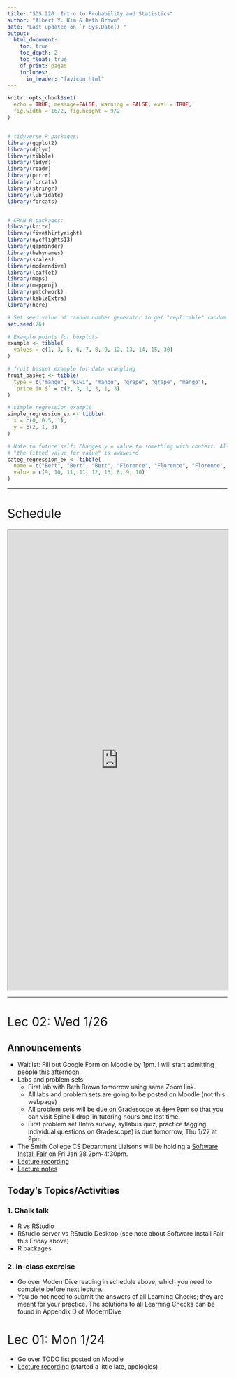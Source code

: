 ```yaml
---
title: "SDS 220: Intro to Probability and Statistics"
author: "Albert Y. Kim & Beth Brown"
date: "Last updated on `r Sys.Date()`"
output:
  html_document:
    toc: true
    toc_depth: 2
    toc_float: true
    df_print: paged
    includes:
      in_header: "favicon.html"
---
```


<style>
h1{font-weight: 400;}
</style>

```r
knitr::opts_chunk$set(
  echo = TRUE, message=FALSE, warning = FALSE, eval = TRUE, 
  fig.width = 16/2, fig.height = 9/2
)


# tidyverse R packages:
library(ggplot2)
library(dplyr)
library(tibble)
library(tidyr)
library(readr)
library(purrr)
library(forcats)
library(stringr)
library(lubridate)
library(forcats)


# CRAN R packages:
library(knitr)
library(fivethirtyeight)
library(nycflights13)
library(gapminder)
library(babynames)
library(scales)
library(moderndive)
library(leaflet)
library(maps)
library(mapproj)
library(patchwork)
library(kableExtra)
library(here)

# Set seed value of random number generator to get "replicable" random numbers.
set.seed(76)

# Example points for boxplots
example <- tibble(
  values = c(1, 3, 5, 6, 7, 8, 9, 12, 13, 14, 15, 30)
)

# fruit basket example for data wrangling
fruit_basket <- tibble(
  type = c("mango", "kiwi", "mango", "grape", "grape", "mango"),
  `price in $` = c(2, 3, 1, 3, 1, 3)
)

# simple regression example
simple_regression_ex <- tibble(
  x = c(0, 0.5, 1),
  y = c(2, 1, 3)
)

# Note to future self: Changes y = value to something with context. Also saying
# "the fitted value for value" is awkweird
categ_regression_ex <- tibble(
  name = c("Bert", "Bert", "Bert", "Florence", "Florence", "Florence", "Katie", "Katie", "Katie"),
  value = c(9, 10, 11, 11, 12, 13, 8, 9, 10)
)
```



***



# Schedule 

<iframe src="https://docs.google.com/spreadsheets/d/e/2PACX-1vQM-5FVt5BKJZsfElEV19NwD2MXGgSVUfGLB7dUoD0MbCU6Dkzqx66UMxbgqMaiS6H8CP8numV5Xaf-/pubhtml?gid=1080602121&amp;single=true&amp;widget=true&amp;headers=false" width="100%" height="1050"></iframe>



<!--
{target="_blank"}
-->


<!--
Notes to future self:

- Every two weeks: a holistic, cummulative, synthesis that ties in more with 
badge challenge than project. On paper, like the "debugging" exercise Lec13
- 
-->



***


<!--
# Lec 27: Wed 4/15

## Announcements

* `NA`

## Chalk Talk

1. Watch this mini-lecture on ["More on confidence intervals"](https://www.showme.com/sh/?h=YgdZ0gy){target="_blank"}
1. Then read sections 8.6 and 8.7 - 8.7.2 in our book. Remember to carefully work the code pieces just as if you were in live class with us. 



***



# Lec 26: Wed 4/8

## Announcements

1. Lecture on Monday 4/13 is cancelled
1. In case you missed it, please read the revised [Project](project.html#revised-project-goals). We have significally scaled back the amount of work necessary to complete the project for the semester. You now only to submit and revise/resubmit a reflection piece.
1. We have posted two informational videos in the [Badge Challenges](badge_challenges.html#videos) tab of the webpage:
    1. "How to Take Badge Challenge 2"
    1. "How to Study for Badge Challenge 2"


## Chalk Talk

1. Watch this mini-lecture on ["Interpreting confidence intervals"](https://www.showme.com/sh/?h=Ci9mrVQ){target="_blank"}
1. Then read section 8.5 in our book. Remember to carefully work the code pieces just as if you were in live class with us. 




## Discussion Sessions

1. There are 4 Zoom discussion sessions between Wed 4/8 and Thurs 4/9. They are listed on [this Google Calendar](https://calendar.google.com/calendar/embed?src=smith.edu_qd5sufjufbms2430ielqeego24%40group.calendar.google.com&ctz=America%2FToronto){target="_blank"}. Please add this calendar to your own calendar!
1. Be sure to set the "time zone" in your own Google Calendar to match your location so that the appointment times appear correctly for you. For reference, Will Hopper's Wed 4/8 session is between 9:00am - 10:30am Eastern.


## Getting More Help

1. Ask questions in the `#questions` channel on Slack!
1. To schedule a one-on-one appointment with a Spinelli Tutor, visit their [self-scheduled appointment calendar](https://calendar.google.com/calendar/selfsched?sstoken=UUU0UTRmUnpvVmhIfGRlZmF1bHR8OTk2MWU3M2M2NmI1NjhiODdjMzhiZjVhM2Q1Yjg5NDc){target="_blank"}. Be sure to set the "time zone" in your own Google Calendar to match your location so that the appointment times appear correctly for you. 



***


# Lec 25: Mon 4/6

## Announcements

1. Please read the updated [implementation notes for the Badge Challenges](https://smithcollege-sds.github.io/SDS220/badge_challenges.html#challenge-format){target="_blank"} and ask questions on the #remote_learning Slack channel
1. Spinelli center tutoring is up and running! See the "Getting More Help" section below for more information.


## Chalk Talk

1. Watch this mini-lecture tying [bootstrap distributions to the computations of Confidence Intervals ](https://www.showme.com/sh/?h=Vg828zg){target="_blank"}
1. Then read sections 8.3 and 8.4 in our book. Remember to carefully work the code pieces just as if you were in live class with us. 
1. A question to ponder (as you watch the video and read the sections) is "How does the bootstrap distribution approximation of the sampLING distribution strengthen what your one sample can do?"

## Discussion Sessions

1. There are 4 Zoom discussion sessions between Mon 4/6 and Tues 4/7. They are listed on [this Google Calendar](https://calendar.google.com/calendar/embed?src=smith.edu_qd5sufjufbms2430ielqeego24%40group.calendar.google.com&ctz=America%2FToronto){target="_blank"}. Please add this calendar to your own calendar!
1. Be sure to set the "time zone" in your own Google Calendar to match your location so that the appointment times appear correctly for you. For reference, Will Hopper's Fri 4/3 session is between 9:00am - 10:30am Eastern.


## Getting More Help

1. To schedule a one-on-one appointment with a Spinelli Tutor, visit their [self-scheduled appointment calendar](https://calendar.google.com/calendar/selfsched?sstoken=UUU0UTRmUnpvVmhIfGRlZmF1bHR8OTk2MWU3M2M2NmI1NjhiODdjMzhiZjVhM2Q1Yjg5NDc){target="_blank"}.
1. Be sure to set the "time zone" in your own Google Calendar to match your location so that the appointment times appear correctly for you. For reference, Chichi's first Mon 4/6 appointment block is between 9:30am – 10:15am eastern.



***



# Lec 24: Fri 4/3

## Announcements

1. We have read all your survey responses. If anything changes about your living situation or learning environment, please be proactive and let us know ASAP!
1. Spinelli center tutoring is up and running! See the "Getting More Help" section below for more information.



## Chalk Talk

1. In preparation, have the following figures and tables ready in separate tabs in your browser:
    1. ModernDive Figure 7.15 comparing three sampl-ING distributions of $\widehat{p}$ based on samples of size $n$ = 25, 50, and 100.
    1. ModernDive Table 7.5 on difference scenarios for sampling for (statistical) inference
1. Watch this mini-lecture on [Boostrap Distributions](https://www.showme.com/sh/?h=HxoE3cm){target="_blank"}. Note at 17m54s it is a little longer than you can expect this semester as I both recapped Ch7 on Sampling and was getting used to the tech.  
1. Read from the beginning of Chapter 8 up to and including 8.2 in our book. Click the "ModernDive" tab above to ensure you're reading the right version of the book.


## Discussion Sessions

1. There are 4 Zoom discussion sessions between Fri 4/3 and Sun 4/5. They are listed on [this Google Calendar](https://calendar.google.com/calendar/embed?src=smith.edu_qd5sufjufbms2430ielqeego24%40group.calendar.google.com&ctz=America%2FToronto){target="_blank"}. Please add this calendar to your own calendar!
1. Be sure to set the "time zone" in your own Google Calendar to match your location so that the appointment times appear correctly for you. For reference, Will Hopper's Fri 4/3 session is between 9:00am - 10:30am Eastern.


## Getting More Help

1. To schedule a one-on-one appointment with a Spinelli Tutor, visit their [self-scheduled appointment calendar](https://calendar.google.com/calendar/selfsched?sstoken=UUU0UTRmUnpvVmhIfGRlZmF1bHR8OTk2MWU3M2M2NmI1NjhiODdjMzhiZjVhM2Q1Yjg5NDc){target="_blank"}.
1. Be sure to set the "time zone" in your own Google Calendar to match your location so that the appointment times appear correctly for you. For reference, Chichi's first Fri 4/3 appointment block is between 9:30am – 10:15am eastern.



***



# Lec 23: Wed 4/1

## Announcements

1. Please read the announcements from Mon 3/30

## Chalk Talk

1. Watch this [mini-lecture](https://www.showme.com/sh?h=ZtNEJea){target="_blank"} connecting Monday's class to today's topic. 
2. Then read sections 7.5 and 7.6 in our book.
3. Today's big idea is the Central Limit Theorem!!!

## Discussion Sessions

There are 4 discussion sessions between 4/1 and 4/2. They are listed on [this Google Calendar](https://calendar.google.com/calendar/embed?src=smith.edu_qd5sufjufbms2430ielqeego24%40group.calendar.google.com&ctz=America%2FToronto){target="_blank"}. Please add this calendar to your own calendar! 



***



# Lec 22: Mon 3/30

## Announcements

* Add the sds-mth-220-2020-01.slack.com workspace to your Desktop or Mobile version of Slack.
* Please _carefully_ read the following updated tabs of the course webpage: "COVID-19" (if you haven't already read our update from Friday 3/27), "Badge Challenges", "Project", and "Syllabus". If anything isn't clear, please ask us in the `#questions` channel in Slack.
* Please ensure you are doing the readings from the <https://moderndive-bert.netlify.com/> version of the book i.e. there should be a "-bert" in the link. For example, clicking the "ModernDive" tab of this webpage will take you to the correct version of the book.


## Chalk Talks

1. Watch this [mini-lecture](https://www.showme.com/sh?h=nt6tx4K){target="_blank"} connecting Monday's class from before spring break to now. Then read sections 7.3 and 7.4 in our book.
2. Watch this [bonus mini-lecture](https://www.showme.com/sh?h=qfDITQW){target="_blank"} on SampLING distributions. 

## Discussion Sessions

There are 4 discussion sessions between 3/30 and 3/31. They are listed on [this Google Calendar](https://calendar.google.com/calendar/embed?src=smith.edu_qd5sufjufbms2430ielqeego24%40group.calendar.google.com&ctz=America%2FToronto){target="_blank"}. Please add this calendar to your own calendar! 



***



# Lec 21: Fri 3/13

## Announcements

1. Practice-run of Zoom lecture format
1. Went over COVID-19 preparations



***



# Lec 20: Wed 3/11

## Announcements

1. Acknowledgement of situation
1. Issue of communication
1. Slack:
    1. No more browser-based version, install Desktop App or Mobile App
    1. Add `#remote_learning` channel: Post questions/comments specifically about remote learning technology here.
    1. Setting notifications
1. COVID-19 tab of webpage:
    1. "Remote Learning Preparedness Survey"
    1. Go over components of course
1. Zoom
    1. Login to meeting as practice run for lectures
    1. Practice creating meetings in groups
    1. Practice screensharing
1. Questions (to be posted on COVID-19 tab of webpage)



***



# Lec 19: Mon 3/9

## Announcements

1. Project proposal due today at 11pm. Spinelli tutors (who have all taken SDS 192 Introduction to Data Science) are available tonight 7-9pm in Sabin-Reed 301.


## Recap

1. Last time, we did "tactile" simulations with our hands using a shovel with $n$ = 50 slots to extract samples from the bowl.
1. For each sample, you [generated estimates](https://docs.google.com/spreadsheets/d/14iWUKc-lBY8U_hs4Fng50oT43yGQZsgZjrVh7ZtF9VI/edit#gid=0){target="_blank"} of the proportion of the bowl's balls that are red.
1. Note: In ModernDive 7.1, 33 groups of Amherst College students took samples from a bowl with slightly different contents.


## Chalk Talk

1. Chalk talk part I:
    1. Mimic the "tactile sampling using a tactile shovel" from Lec18 on Friday with "virtual sampling using virtual shovel": the `rep_sample_n()` function, which uses your computer's [random number generator](https://en.wikipedia.org/wiki/Random_number_generation){target="_blank"}.
    1. Example: `rep_sample_n(size = 50, rep = 33)`
1. Reading part I
    1. 7.2 up to the end of 7.2.2
1. Chalk talk part II:
    1. Break down the data wrangling needed to create the data frame visualized in Figure 7.10: Histogram of 1000 proportion reds
1. Readings part II
    1. 7.3 & 7.4. In particular, compare Figure 7.12 and Table 7.1
    


***



# Lec 18: Fri 3/6

## Announcements

1. FYI: You will not be penalized for missing class due to illness.
1. Project proposal due on Monday 11pm. Spinelli tutors (who have all taken SDS 192 Introduction to Data Science) are available on Sunday and Monday 7-9pm in Sabin-Reed 301.

## Recap

1. `NA`

## Chalk Talk

1. In-class activity



***



# Lec 17: Wed 3/4

## Announcements

<center>
![](static/events/Catherine_D_Ignazio.jpg){ width=100% }
</center>

## Recap

1. `NA`



## Chalk Talk

1. In-class activity! 
1. Chalk talk only today (no coding)


Private: detailed notes for this "random assignment for causal inference" lecture can be found

1. On [Google Docs](https://docs.google.com/document/d/1o761ogcEw7_T82Q84X3kHZFy1dzYxmmS34xG8rrcjpM/edit)
1. In this [PDF](static/2020-03-04_Lec18_Notes_ Random_Assignment_for Causal_Inference.pdf)



```r
library(tidyverse)
africa_data <- "static/africa_results.csv" %>% 
  read_csv() %>% 
  mutate(
    # priming_number = if_else(priming_number == "Primed with 14 countries", "14 countries", "94 countries"),
    been_to_africa = if_else(been_to_africa == "No", "Never been to Africa", "Been to Africa")
  )

stat_box_data <- function(y, upper_limit = max(africa_data$how_many_countries) * 1.15) {
  return( 
    data.frame(
      y = 0.95 * upper_limit,
      label = paste("n =", length(y))
    )
  )
}

plot <- ggplot(africa_data, aes(x = priming_number, y = how_many_countries)) +
  geom_boxplot() +
  labs(x = "Priming Group", y = "Number of countries in Africa guessed",
       title = "Results from previous section of SDS 220") +
  stat_summary(
    fun.data = stat_box_data, 
    geom = "text", 
    hjust = 0.5,
    vjust = 0.9
  )
ggsave("static/images/africa_results.png", width = 16/1.5, height = 9/1.5)


ggplot(africa_data, aes(x = priming_number, y = how_many_countries)) +
  geom_boxplot() +
  labs(x = "Priming Group", y = "Number of countries guessed") +
  facet_wrap(~been_to_africa) +
  stat_summary(
    fun.data = stat_box_data, 
    geom = "text", 
    hjust = 0.5,
    vjust = 0.9
  )
ggsave("static/images/africa_results_with_confounders.png", width = 16/1.5, height = 9/1.5)
```



***



# Lec 16: Mon 3/2

## Announcements

1. Badge challenge 1 is still going on. The honor code prohibits you from discussing it until the time window closes.


## Chalk Talk

1. Model selection using visualizations. In particular, choosing between the interaction and parallel slopes models by comparing
    1. Figure 6.7 for UT Austin data
    1. Figure 6.8 for Massachusetts high school data
1. Model selection using $R^2$. In particular, choosing between the interaction and parallel slopes models by comparing $R^2$ values



***



# Lec 15: Fri 2/28

## Announcements

1. Project
    1. Go over [general feedback](project.html#phase_I_feedback) for all groups
    1. Discuss next project phase: project proposal
1. Cover page of Badge Challenge I is now [posted](static/BC1_cover_page.pdf){target="_blank"}

## Recap

1. Interaction models are one type of model for $x_1$ numerical and $x_2$ categorical (with $k$ levels/groups). They
    1. Allow for different intercepts for all $k$ groups
    1. Allow for different slopes for all $k$


## Chalk talk

1. Parallel slopes models are another type of model for $x_1$ numerical and $x_2$ categorical (with $k$ levels/groups). They
    1. Allow for different intercepts for all $k$ groups of the categorical variable $x_2$
    1. Restrict all $k$ groups to have a common slope
1. On Monday, we'll explore model selection



***



# Lec 14: Wed 2/26

## Announcements

* Project: We're going over first phase submissions as we speak. We'll have first round of feedback and information for the next project phase on Friday.
* Badge Challenge 1:
    + Remember that you only have to do as many questions as you are ready for. If a question has multiple parts, you **must** attempt all parts to earn above *X* (cannot be assessed). 
    + In order to ensure fairness, all instructors, lab instructors, and Spinelli tutors will not answer questions during the badge challenge time window.
    + We'll post the cover page of the badge challenge on the webpage later today.
* Minh Ly, the Associate Director for Assessment of [Smith Office of Institutional Research (IR)](https://www.smith.edu/about-smith/institutional-research){target="_blank"}, will be giving a talk this tonight at 7PM in Seelye 107:

<center>
![](static/events/minh_ly.png){ width=50% }
</center>

## Recap

* Indicator function from ModernDive 5.2.2 on regression with a categorical variable using `gapminder` data. What does $\mathbb{1}_{\text{Amer}}(x)$ do?

## Chalk talk

Today's outline:

1. Chalk talk part 1: Multiple regression for $y$ as a function of $x_1$ and $x_2$
1. You will then read ModernDive from the beginning of Chapter 6 to the end of 6.1.1. Write down your interpretation of Figure 6.1.
1. Chalk talk part 2: Tying together
    1. Figure 6.1: Visualization of interaction model
    1. Table 6.2: Regression table for interaction model
    1. Table 6.4: Intercepts and slopes of regression line for both genders (recorded as binary at time of study in 2005). 
1. You will then read ModernDive 6.1.2 on interaction models



***



# Lec 13: Mon 2/24

## Announcements

1. [SDS talk this week](https://smithcollege-sds.github.io/sds-www/speaker_Hu.html#public_lecture:_generating_synthetic_family_income_for_the_consumer_expenditure_surveys){target="_blank"} on balancing between "having useful data" and "maintinaing sufficient privacy protection":
    + What: "Generating Synthetic Family Income for the Consumer Expenditure Surveys"
    + Who: Prof. Jingchen (Monika) Hu, Vassar College
    + When: Thursday Feb 27, 5pm
    + Where: McConnell Hall 103

<center>
![](static/events/hu.png){ width=75% }
</center>

## Today

* Recap exercise on common R and RStudio coding issues (print-out given in class available [here](https://docs.google.com/document/d/1tvjDIZXlrQMaYKmv9omWkmIpi-2w3NPxGpNXlSktgNY/){target="_blank"})
* Discussion on [Badge Challenge 1](badge_challenges.html#)
* Class time for projects



***



# Lec 12: Fri 2/21

## Announcements

* `NA`

## Recap

Recall the `categ_regression_ex` data frame from from Lec11. Note that the explanatory variable $x$ = name is now categorical with 3 levels: Bert, Florence, Katie.

```r
categ_regression_ex
```

You then plotted the points. Let's also add three lines:

1. A solid line for Bert's "baseline" mean ("Bert" is the baseline because it comes first alphanumerically)
1. A dashed line for Florence's mean, which is *offset* from Bert's mean by 12 - 10 = +2
1. A dotted line for Katie's mean, which is *offset* from Bert's mean by 9 - 10 = -1

```r
ggplot(data = categ_regression_ex, mapping = aes(x=name,y=value)) +
  geom_point() +
  geom_hline(yintercept = 10) +
  geom_hline(yintercept = 12, linetype = "longdash") +
  geom_hline(yintercept = 9, linetype = "dotted")
```

Shout out to [Dr. Jenny Smetzer](https://www.scsparkscience.org/fellow/jennifer-smetzer/){target="_blank"} for this example.


## Chalk talk

Now let's obtain the *regression table* using the `get_regression_table()` function in the `moderndive` package. Recall this is done in two steps:

```r
# Step 1: Fit regression model
model_ex <- lm(value ~ name, data = categ_regression_ex)

# Step 2: Get regression table
get_regression_table(model_ex)
```



Then write on board (in order to bridge the gap between output of regression
table & wacked out indicator function notation they'll read in Chapter 5.2.2
today):

1. Make a separate table of name on rows, and nameFlorence and nameKatie in columns, populate with 0's & 1's
1. Write out equation of "line" in terms of regression table output:
    + `value = intercept + nameFlorence + nameKatie`.
    + Do all three cases
1. Write out equation of line via math and with indicator functions:
    + Explain what indicator function is $1_{Florence}(x)$
    + $\widehat{y} = b_0 + b_{Florence}\cdot 1_{Florence}(x) + b_{Katie}\cdot 1_{Katie}(x)$
    + We need this notation in particular for multiple regression in Chapter 6


Let's now get the fitted values and residuals using the `get_regression_points()` function on `model_ex` (where our model is saved):

```r
# Step 2: Get regression points
get_regression_points(model_ex)
```


Then write on board:

1. When x is categorical y-hat fitted values correspond to group means for each level:
    + Bert: Just 10
    + Florence: 10 + 2 = 12
    + Katie: 10 - 1 = 9
1. Compute a few residuals and show they correspond to deviations/errors from the group means

Note for future self: Make sure to talk about interpretation of the values in estimate column of table in context of example.

Note for future self:
- x numerical: for every slide of 1 in x, the slope is the expected/on average change in y (not necessarialy causal)
- x categorical: for a hop between categories starting from the baseline




    
    
   
If mental bandwidth exists, add to ModernDive -> Chapter 5.2.2 -> a visualization of what the terms in the regression table in Table 5.8 actually mean. Do this in  [moderndive_book](https://github.com/moderndive/ModernDive_book/) repo -> `bert-dev` branch -> Open `05-regression.Rmd` and edit, commit, and push this file only. The book builds and deploys automatically using Netlify

* A jitterplot of x = continent, y = lifeExp, mark baseline, mark means, show offsets of marked means vs baseline.
* Insert in text right before "Let’s generalize this idea a bit".




***



# Lec 11: Wed 2/19

## Announcements

* `NA`

## Recap

* What are boxplots good for?


Then write on board:

1. They allow you to compare the distribution of a numerical variable (on y-axis) split by a categorical variable (on x-axis)
1. Remember: solid line in middle is median, not mean. Both are measures of center, one is more sensitive to outliers.
1. Example: Say a company has 5 employees with hourly salary: 10, 10, 10, 10, 1000. Mean hourly salary is $208. Why might mean not be appropriate?


## In-class exericse

Consider the following 9 points saved in a data frame called `categ_regression_ex` where we have

1. A numerical outcome variable $y$ = `value`
1. An *categorical* explanatory variable $x$ = `name` with 3 levels: Bert, Florence, Katie.

```r
library(ggplot2)
library(dplyr)
categ_regression_ex <- tibble(
  name = c("Bert","Bert","Bert","Florence","Florence","Florence","Katie","Katie","Katie"),
  value = c(9,10,11,11,12,13,8,9,10)
)
categ_regression_ex
```

In groups: copy the above code and create a scatterplot with

1. `value` (numerical) on the y-axis
1. `name` (categorical) on the x-axis

Note this is slightly different that the scatterplots we've seen until now where the x variable was always numerical.

```r
# This code is hidden. Maybe a live coding demo?
ggplot(categ_regression_ex, aes(x = name, y = value)) + 
  geom_point()
```

**Solution**:

```r
ggplot(data = categ_regression_ex, mapping = aes(x=name,y=value)) +
  geom_point()
```


Then draw the above plot on board and mark:

1. mean for Bert with horizontal line. call this the baseline mean
1. mean for Florence and Katie with horizontal lines
1. both possible offsets

Why is Bert baseline? For no other reason than it's first alphanumerically.




***



# Lec 10: Mon 2/17

## Announcements

* First phase of [project](project.html) is due Mon 2/24 at 11pm. If you haven't already, **start now**. 
* Will Hopper's Thursday PM lab is cancelled b/c of Rally Day. For this week only, you may attend the following labs (see [syllabus](syllabus.html) for time/place):
    + David Rockoff's Tue PM lab
    + Will Hopper's Thu AM lab

## Recap


Bert is going to another example of summarize, b/c students are confused about 
the "collapsing rows" nature of the operation.


## Chalk talk

1. Correlation is not necessarily causation:
    a) [Spurious correlations](http://www.tylervigen.com/spurious-correlations){target="_blank"}
    a) What are X = treatment, Y = response, and Z = confounding variables?
    a) What are causal graphs? 
    a) Simple example: Does "X = drinking gatorade/ginger ale" cause "Y = feel nauseous"? 
    Z = has the flu
    a) Famous example: [UC Berkeley gender bias](https://en.wikipedia.org/wiki/Simpson%27s_paradox#UC_Berkeley_gender_bias){target="_blank"}. Does "X = (binary) gender" cause "Y = decreased chance of admission to UC Berkeley in 1973"?
    Z = competitiveness of admissions to department. Women tended to apply to departments with less resources and thus were more competitive, like humanities, while men tended to apply to departments with more resources and thus were easier to get into, like engineering.
1. Recall `simple_regression_ex` from Lec09.  
```r
simple_regression_ex
```
    a) Draw the 3 points and the "best-fitting" regression line in blue.
    a) Draw the 3 *fitted values* $\widehat{y}$ using the equation for the regression line $\widehat{y} = b_0 + b_1\cdot x$
    a) Draw the 3 *residuals* $y - \widehat{y}$
    a) Compute the sum of squared residuals for this line.
    a) Draw another arbitrarily chosen line with equation $\widehat{y} = 2 - 1\cdot x$ in green.
    a) Compute the sum of squared residuals for this line and compare to previous

```r
ggplot(simple_regression_ex, aes(x = x, y = y)) +
  geom_smooth(method = "lm", se = FALSE, size = 0.5) +
  geom_abline(intercept = 2, slope = -1, col = "darkgreen", linetype = "dashed", size = 0.5) +
  geom_point(size = 2)
```



***



# Lec 09: Fri 2/14

## Announcements

* If you need a group for the project, please fill out the Google Form on Moodle ASAP! We're going to start making groups this weekend.

## Recap

* `tidyverse` package is an umbrella package that loads `ggplot2`, `dplyr`, `readr`, and other useful packages for data science all at once. For more info, visit [tidyverse.org/](https://www.tidyverse.org/){target="_blank"}

## Chalk talk

Consider the following 3 points saved in a data frame called `simple_regression_ex`. 
```r
simple_regression_ex
```

Let's plot them along with the *regression line*.

Now let's obtain the *regression table*. This is done in two steps:
```r
# Step 1: Fit regression model
model_ex <- lm(y ~ x, data = simple_regression_ex)

# Step 2: Get regression table
get_regression_table(model_ex)
```

* Connection between regression line and values in `estimate` column of regression table.
* Interpretation of:
    + Fitted intercept $b_0$: mathematical versus practical interpretations.
    + Fitted slope $b_1$: precise language matters!
* Obtaining a regression table takes two steps:
    + Create/fit the model using `lm()` and formula interface `y ~ x`
    + Ask for the table using `get_regression_table()` function from `moderndive` package
    

Notes on precise interpretation of fitted slope b1: For every increase of one
unit in x, it is the associated average increase in y.

* average b/c not all differences of one unit in x have exactly b1 increase in y,
rather averaged across all differences of unit in x
* associated b/c we don't want to assume a casual relationship




***



# Lec 08: Wed 2/12

## Announcements

* First phase of project unveiled: Project data (due Mon 2/24 at 11pm)
* We move to Chapters 5 & 6 on data modeling with regressions
* Keyboard shortcut for `%>%`:
    + macOS: Command + Shift + M
    + Windows: Contrl + Shift + M

## Recap

![](static/images/toolbox.jpeg){ width=50% }

Our data wrangling toolbox, which you will use for your project and for the rest of this course:

1. `filter()` rows
1. `summarize()` rows using a summary function
1. `group_by()` to group rows by the values of another variable
1. `mutate()` new variables/columns
1. `arrange()` rows in ascending (default) or `desc()`ending order
1. `select()` variables/columns
1. For more verbs, see `dplyr` cheatsheet: Go to RStudio menu bar -> Help -> Cheatsheets -> Data Transformation with `dplyr`.


Students get tripped up with difference between filter() and summarize(). The
former does not modify original rows, whereas the latter creates new ones that
are based on summary statistics.




## Chalk talk

1. Correlation coefficient:
    + Definition: It is a summary statistic quantifying the strength of linear assocation. 
    + Draw examples
    + In ModernDive 5.4.1: Play "guessing the correlation game"
1. Two types of variables: outcome/response $y$ and explanatory/predictor variables $x$. For the following pairs of variables, what would be $y$ and what would be $x$ in a model?
    1. Temperature in fahrenheit vs temperature in celsius 
    1. Job salary and number of years of education
    1. Lung cancer and smoking
    1. Coffee and sleep


Next time 220 is taught: At this point in semester (Lec08-09) since students have a little context, consider doing a review of coding/computing concepts needed for this course:

- R console vs R Markdown are two different environments. i.e. when you create a variable/load a package in one, it doesn't necessarily exist in the other.
- Tackling error messages. Perhaps have a problem set where the students read error message and write down what the message is saying.
- Paired programming exercise: One student only writes, the other only asks questions.
- When getting help, steer students away from saying "This doesn't work" but rather "I did X. I got result Y. I think Z." That way we get what they're thinking better: building up to the idea of a minimally reproducible example. 



***



# Lec 07: Mon 2/10

## Announcements

* Today's lecture is last of pink topics in calendar (data science). We start blue topics (regression) on Wednesday.

## Recap

## Chalk talk

* Using same fruit basket example from chalk talk in Lec 05:  
```r
fruit_basket
```
    1. `mutate()` new variables from existing variables: price in cents
    1. Reorder i.e. `arrange()` rows of a data frame in alpha-numerical order of a variable: in order of price. Default is ascending order, need to specify `desc()`
    1. `select()` variables/columns. Analogous to `filter()` rows.



***


# Lec 06: Fri 2/7

## Announcements

* `NA`

* Bert only: Emphasize problem set policy. "Turn in what you have."
* Bert only: Google doc exercise: https://docs.google.com/document/d/14PBmTU_wBTEI8j1lqZWFqFI3ETAD6N5qao-2ADQRTTM/edit

Write down 3 things you did for this class this week
Turn to a neighbor, come up with a list of 5 things
Then we did the google doc


## Recap


* Bert only based on questions in his section: Distinguishing between
    + English use of "or" and "and" versus
    + Computer programming use of "or" and "and"


## Chalk talk

* Using same fruit basket example from chalk talk in Lec 05:  
```r
fruit_basket
```
    1. "Summary functions" are many-to-one functions to compute "summary statistics," like `mean()` & `median()`
    1. Using summary functions to then `summarize()` rows
    1. Setting "group meta-data" of a data frame using `group_by()`, then `summarize()` rows. In other words, `group_by()` by itself does not change the "data", rather only the "meta-data"
* Normal distribution: One summary statistic of spread, standard deviation `sd()`, has a particular interpretation when distribution of a numerical variable follows a normal AKA bell curve



***




# Lec 05: Wed 2/5

## Announcements

* Posted single calendar of all instructor and lab instructor office hours on Moodle.
* Posted [badge challenges](badge_challenges.html)
* Managing Slack notifications:
    + We suggest but don't require installing Desktop App. 
    + If not, at the very least, keep email notifications on.
* How to approach in-class readings.
    

* Bert only: "not equals" and "bang equals"


## Recap 

First, let's compare the boxplot you created in Lec04 with the original points. See how they align.

```r
plot1 <- ggplot(example, aes(x=factor(1), y=values)) +
  geom_point() +
  labs(title = "Points") +
  theme(
    axis.title.x = element_blank(),
    axis.text.x = element_blank(),
    axis.ticks.x = element_blank()
  )

plot2 <- ggplot(example, aes(x=factor(1), y=values)) +
  geom_boxplot() +
  labs(title = "Boxplot") +
  theme(
    axis.title.x = element_blank(),
    axis.text.x = element_blank(),
    axis.ticks.x = element_blank()
  )
plot1 + plot2
```

Second, let's compare two visualizations of the distribution of the numerical variable temperature *split by* month:

* Faceted histogram in ModernDive [Figure 2.13](https://moderndive-bert.netlify.com/2-viz.html#facets){target="_blank"}
* Side-by-side boxplot in ModernDive [Figure 2.18](https://moderndive-bert.netlify.com/2-viz.html#boxplots){target="_blank"}

```r
ggplot(data = weather, mapping = aes(x = temp)) +
  geom_histogram(binwidth = 5, color = "white") +
  facet_wrap(~ month)
ggplot(data = weather, mapping = aes(x = factor(month), y = temp)) +
  geom_boxplot()
```

Which do you prefer?

Third, the idea of "assigning AKA saving something in R" using the arrow `<-`. Ex: `x <- 5`. You do this so you can access it again later, either to

1. View its contents: Type `x` in the console or RMarkdown.
1. Modify it's contents: Type `x <- x + 1` or RMarkdown. What is now saved in `x`?


## Chalk talk

We now start data wrangling! For our chalk talks, we'll use the following "fruit basket" example:

```r
fruit_basket
```

<br/>
Topics:

1. Define the "pipe operator" `%>%`, pronounced *then*
1. Logical AKA boolean operators in computer programming
1. `filter()` rows that match a criteria



***



# Lec 04: Mon 2/3

## Announcements

* `NA`

## Chalk talk

Boxplots! Powerful, but tricky!

Say we want to study the distribution of the following `r nrow(example)` values which are pre-sorted: 

> `r example %>% pull(values)`

They have the following *summary statistics*. A summary statistic is a single numerical value *summarizing* many values. Examples include the immediately obvious mean AKA average and median. Other less immediately obvious examples include:

* Quartiles (1st, 2nd, and 3rd) that cut up the data into 4 parts, each containing roughly one quarter = 25% of the data
* Minimum & maximum
* Interquartile-range (IQR): the distance between the 3rd and 1st quartiles

Min. | 1st Quartile | Median = 2nd Quartile  | 3rd Quartile  |  Max. | IQR
---- | ------- | ------  |  ------- | --- | ---
`r min(example$values)`  |  `r quantile(example$values, probs=0.25, type = 2)` |  `r median(example$values)`  |  `r quantile(example$values, probs=0.75, type=2)`  | `r max(example$values)` | 8 = 13.5 - 5.5


Steps to constructing a boxplot:

1. Draw box
1. Throw out whiskers 1.5 x IQR from either end of box
1. Mark outliers
1. Pull in the ends of both whiskers towards the box until an observed value is hit.



***



# Lec 03: Fri 1/31

## Announcements


## Chalk talk

1. Draw histogram by hand, emphasizing that bins correspond to intervals (right-edge inclusive).
1. Adjust the binning structure of the previous hand-drawn histogram two ways:
    + Adjusting the binwidth
    + Adjusting the number of bins
1. Facets split one graphic by the values of another variable (that does not have too many unique values).



***



# Lec 02: Wed 1/29

## Announcements

1. Fatima Keita is interested in organizing a group for students of color within SDS, called SDS coalition of color (SDSCC). She has also put together a survey to gather students of color's experiences within SDS courses and the program more generally. If you identify as a student of color and you've taken at least one SDS course, please take a moment to complete Fatima's [SDSCC Preliminary Interest Survey](https://www.surveymonkey.com/r/2YZ785Y){target="_blank"}. The idea is that these experiences would then be anonymously shared with the SDS faculty in hopes that we can work to improve inclusivity within the program and curriculum. If you are interested in joining, please email Fatima directly.
1. Show example `#questions` on Slack.
1. In-class demo of Gradescope.
1. This week's problem set has three elements
    + Submit PDF on Gradescope with questions tagged
    + Fill out Intro Survey Google Form
    + Submit on Moodle reflection piece which builds off in-class reflection exercise.
    
    
## Chalk Talk

1. Draw scatterplot by hand
1. Define of Grammar of Graphics
1. Write example `ggplot()` code
1. Explain what jittering does to graphic and what it does not do to original data



***



# Lec 01: Mon 1/27

## Announcements

* Introductions
* If you're having registration issues:
    + Please keep in mind that SDS201 is a course that also satisfies the intro stats pre-requisite for many majors, including PSY, GOV, BIO, NSC, ENV, and SDS. Please consider that option as it currently has lots of room.
    + If you are not registered for this course, fill out the waitlist [Google Form](https://docs.google.com/forms/d/e/1FAIpQLSdDfcVmrz8p2rmS2BXqT6tv3a-Syzn2gmIG88h4CYQzRvKltw/viewform){target="_blank"} before Thursday 5pm.
    + We will start informing students and signing green slips on Friday afternoon.
    + If you have previously put your name on the above waitlist Google Form but no longer need a spot, we would very much appreciate a message letting us know. This will help us and your peers a lot.
* Syllabus 
    + Honor code discussions
    + Reflection exercise
    
    
## Lecture

Here is the typical lecture flow:

* Start with a 10-15 minute "chalk talk". We do this to motivate the day's topics and warn you about potential pitfalls in understanding
* Followed by in-class ModernDive readings listed in the above schedule. We do this so you can read at your own pace, talk to your peers, and ask us questions. While you do not need to submit your "Learning Check" answers, we *highly* recommend you write them down and verify your answers in Appendix D of ModernDive.

Today's topics:

* Introduction to Slack: A brief demo
* Introduction to R, RStudio, and R packages: ModernDive readings

-->

# Lec 02: Wed 1/26

## Announcements

* Waitlist: Fill out Google Form on Moodle by 1pm. I will start admitting people this afternoon.
* Labs and problem sets:
    + First lab with Beth Brown tomorrow using same Zoom link.
    + All labs and problem sets are going to be posted on Moodle (not this webpage)
    + All problem sets will be due on Gradescope at ~~5pm~~ 9pm so that you can visit Spinelli drop-in tutoring hours one last time.
    + First problem set (Intro survey, syllabus quiz, practice tagging individual questions on Gradescope) is due tomorrow, Thu 1/27 at 9pm. 
* The Smith College CS Department Liaisons will be holding a [Software Install Fair](static/events/software_install_fair.pdf){target="_blank"} on Fri Jan 28 2pm-4:30pm.
* [Lecture recording](https://smith.hosted.panopto.com/Panopto/Pages/Viewer.aspx?id=386c9119-ddcb-49ce-8d3e-ae2901204192){target="_blank"}
* [Lecture notes](static/2022-01-26-Lec02.pdf){target="_blank"}


## Today's Topics/Activities

### 1. Chalk talk

* R vs RStudio
* RStudio server vs RStudio Desktop (see note about Software Install Fair this Friday above)
* R packages


### 2. In-class exercise

* Go over ModernDive reading in schedule above, which you need to complete before next lecture.
* You do not need to submit the answers of all Learning Checks; they are meant for your practice. The solutions to all Learning Checks can be found in Appendix D of ModernDive




# Lec 01: Mon 1/24

* Go over TODO list posted on Moodle
* [Lecture recording](https://smith.hosted.panopto.com/Panopto/Pages/Viewer.aspx?id=0a3d65d3-f590-447e-be00-ae270119b888){target="_blank"} (started a little late, apologies)
